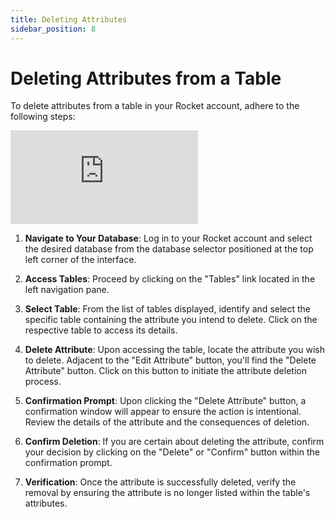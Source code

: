 ```yaml
---
title: Deleting Attributes
sidebar_position: 8
---
```


# Deleting Attributes from a Table

To delete attributes from a table in your Rocket account, adhere to the following steps:

<div class="videowrapper" style={{ marginBottom: 10 }}>
  <iframe
    src="https://www.youtube.com/embed/qGU4SQ7uscQ?start=328"
    title="YouTube video 
      player"
    frameborder="0"
    allow="accelerometer; autoplay; clipboard-write; 
      encrypted-media; gyroscope; picture-in-picture"
    allowfullscreen
  ></iframe>
</div>

1. **Navigate to Your Database**: Log in to your Rocket account and select the desired database from the database selector positioned at the top left corner of the interface.

2. **Access Tables**: Proceed by clicking on the "Tables" link located in the left navigation pane.

3. **Select Table**: From the list of tables displayed, identify and select the specific table containing the attribute you intend to delete. Click on the respective table to access its details.

4. **Delete Attribute**: Upon accessing the table, locate the attribute you wish to delete. Adjacent to the "Edit Attribute" button, you'll find the "Delete Attribute" button. Click on this button to initiate the attribute deletion process.

5. **Confirmation Prompt**: Upon clicking the "Delete Attribute" button, a confirmation window will appear to ensure the action is intentional. Review the details of the attribute and the consequences of deletion.

6. **Confirm Deletion**: If you are certain about deleting the attribute, confirm your decision by clicking on the "Delete" or "Confirm" button within the confirmation prompt.

7. **Verification**: Once the attribute is successfully deleted, verify the removal by ensuring the attribute is no longer listed within the table's attributes.
